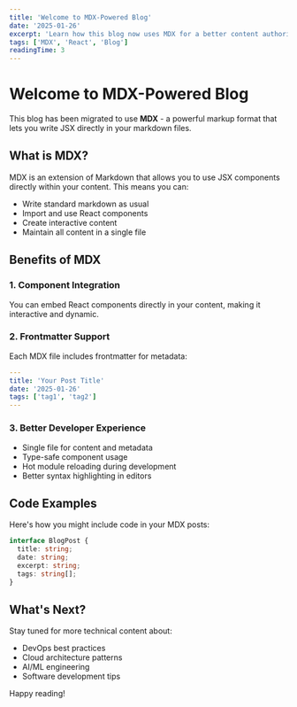 ```yaml
---
title: 'Welcome to MDX-Powered Blog'
date: '2025-01-26'
excerpt: 'Learn how this blog now uses MDX for a better content authoring experience with React components embedded directly in markdown.'
tags: ['MDX', 'React', 'Blog']
readingTime: 3
---
```


# Welcome to MDX-Powered Blog

This blog has been migrated to use **MDX** - a powerful markup format that lets you write JSX directly in your markdown files.

## What is MDX?

MDX is an extension of Markdown that allows you to use JSX components directly within your content. This means you can:

- Write standard markdown as usual
- Import and use React components
- Create interactive content
- Maintain all content in a single file

## Benefits of MDX

### 1. Component Integration

You can embed React components directly in your content, making it interactive and dynamic.

### 2. Frontmatter Support

Each MDX file includes frontmatter for metadata:

```yaml
---
title: 'Your Post Title'
date: '2025-01-26'
tags: ['tag1', 'tag2']
---
```

### 3. Better Developer Experience

- Single file for content and metadata
- Type-safe component usage
- Hot module reloading during development
- Better syntax highlighting in editors

## Code Examples

Here's how you might include code in your MDX posts:

```typescript
interface BlogPost {
  title: string;
  date: string;
  excerpt: string;
  tags: string[];
}
```

## What's Next?

Stay tuned for more technical content about:

- DevOps best practices
- Cloud architecture patterns
- AI/ML engineering
- Software development tips

Happy reading!
